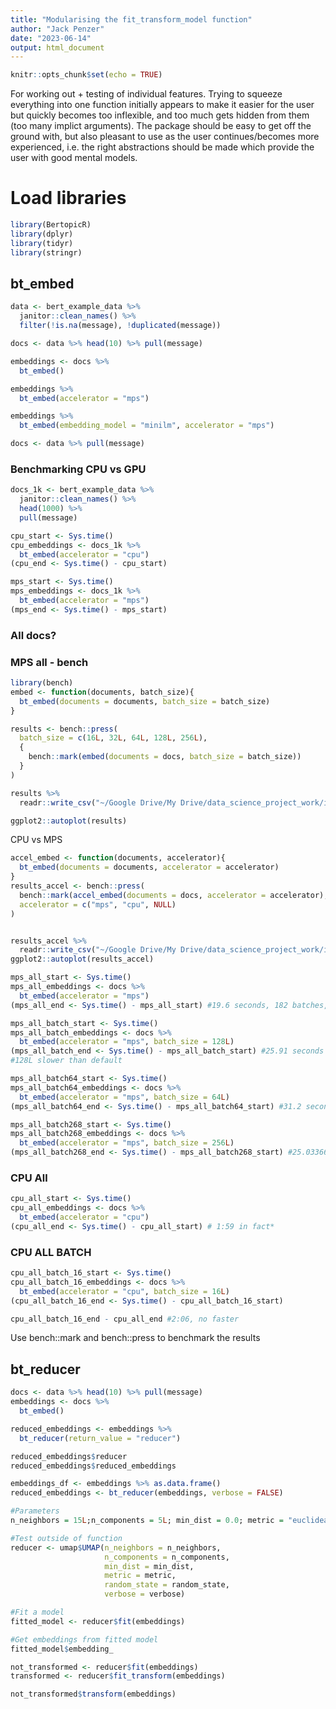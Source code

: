 ```yaml
---
title: "Modularising the fit_transform_model function"
author: "Jack Penzer"
date: "2023-06-14"
output: html_document
---
```


```r
knitr::opts_chunk$set(echo = TRUE)
```

For working out + testing of individual features. Trying to squeeze everything into one function initially appears to make it easier for the user but quickly becomes too inflexible, and too much gets hidden from them (too many implict arguments). The package should be easy to get off the ground with, but also pleasant to use as the user continues/becomes more experienced, i.e. the right abstractions should be made which provide the user with good mental models.

# Load libraries
```r
library(BertopicR)
library(dplyr)
library(tidyr)
library(stringr)
```

## bt_embed

```r
data <- bert_example_data %>%
  janitor::clean_names() %>%
  filter(!is.na(message), !duplicated(message))

docs <- data %>% head(10) %>% pull(message)

embeddings <- docs %>%
  bt_embed()

embeddings %>%
  bt_embed(accelerator = "mps")

embeddings %>%
  bt_embed(embedding_model = "minilm", accelerator = "mps")

docs <- data %>% pull(message)
```

### Benchmarking CPU vs GPU

```r
docs_1k <- bert_example_data %>%
  janitor::clean_names() %>%
  head(1000) %>%
  pull(message)
```

```r
cpu_start <- Sys.time()
cpu_embeddings <- docs_1k %>%
  bt_embed(accelerator = "cpu")
(cpu_end <- Sys.time() - cpu_start)
```

```r
mps_start <- Sys.time()
mps_embeddings <- docs_1k %>%
  bt_embed(accelerator = "mps") 
(mps_end <- Sys.time() - mps_start)
```

### All docs?

### MPS all - bench

```r
library(bench)
embed <- function(documents, batch_size){
  bt_embed(documents = documents, batch_size = batch_size)
}

results <- bench::press(
  batch_size = c(16L, 32L, 64L, 128L, 256L),
  {
    bench::mark(embed(documents = docs, batch_size = batch_size))
  }
)

results %>%
  readr::write_csv("~/Google Drive/My Drive/data_science_project_work/internal_projects/bertopic/experiment_results/mps_batchsize.csv")

ggplot2::autoplot(results)
```

CPU vs MPS
```r
accel_embed <- function(documents, accelerator){
  bt_embed(documents = documents, accelerator = accelerator)
}
results_accel <- bench::press(
  bench::mark(accel_embed(documents = docs, accelerator = accelerator), iterations = 5),
  accelerator = c("mps", "cpu", NULL)
)


results_accel %>%
  readr::write_csv("~/Google Drive/My Drive/data_science_project_work/internal_projects/bertopic/experiment_results/accelerator_bt_embed.csv")
ggplot2::autoplot(results_accel)
```


```r
mps_all_start <- Sys.time()
mps_all_embeddings <- docs %>%
  bt_embed(accelerator = "mps")
(mps_all_end <- Sys.time() - mps_all_start) #19.6 seconds, 182 batches, looks like it's batch_size = 32L as defualt?
```

```r
mps_all_batch_start <- Sys.time()
mps_all_batch_embeddings <- docs %>%
  bt_embed(accelerator = "mps", batch_size = 128L)
(mps_all_batch_end <- Sys.time() - mps_all_batch_start) #25.91 seconds
#128L slower than default
```

```r
mps_all_batch64_start <- Sys.time()
mps_all_batch64_embeddings <- docs %>%
  bt_embed(accelerator = "mps", batch_size = 64L)
(mps_all_batch64_end <- Sys.time() - mps_all_batch64_start) #31.2 seconds
```


```r
mps_all_batch268_start <- Sys.time()
mps_all_batch268_embeddings <- docs %>%
  bt_embed(accelerator = "mps", batch_size = 256L)
(mps_all_batch268_end <- Sys.time() - mps_all_batch268_start) #25.03366 secs
```


### CPU All
```r
cpu_all_start <- Sys.time()
cpu_all_embeddings <- docs %>%
  bt_embed(accelerator = "cpu")
(cpu_all_end <- Sys.time() - cpu_all_start) # 1:59 in fact*
```

### CPU ALL BATCH
```r
cpu_all_batch_16_start <- Sys.time()
cpu_all_batch_16_embeddings <- docs %>%
  bt_embed(accelerator = "cpu", batch_size = 16L)
(cpu_all_batch_16_end <- Sys.time() - cpu_all_batch_16_start)

cpu_all_batch_16_end - cpu_all_end #2:06, no faster
```

Use bench::mark and bench::press to benchmark the results

## bt_reducer
```r
docs <- data %>% head(10) %>% pull(message)
embeddings <- docs %>%
  bt_embed()

reduced_embeddings <- embeddings %>%
  bt_reducer(return_value = "reducer")

reduced_embeddings$reducer
reduced_embeddings$reduced_embeddings
```

```r
embeddings_df <- embeddings %>% as.data.frame()
reduced_embeddings <- bt_reducer(embeddings, verbose = FALSE)

#Parameters
n_neighbors = 15L;n_components = 5L; min_dist = 0.0; metric = "euclidean"; random_state = 42L; verbose = FALSE

#Test outside of function
reducer <- umap$UMAP(n_neighbors = n_neighbors,
                     n_components = n_components,
                     min_dist = min_dist,
                     metric = metric,
                     random_state = random_state,
                     verbose = verbose)

#Fit a model
fitted_model <- reducer$fit(embeddings)

#Get embeddings from fitted model
fitted_model$embedding_

not_transformed <- reducer$fit(embeddings)
transformed <- reducer$fit_transform(embeddings)

not_transformed$transform(embeddings)

```

